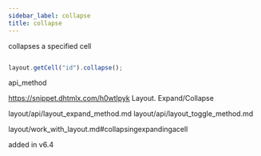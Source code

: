 ```yaml
---
sidebar_label: collapse
title: collapse
---
```



          


<Short>
 collapses a specified cell



</Short>







~~~js

layout.getCell("id").collapse();


~~~
 api_method

<Descr>



</Descr>


 https://snippet.dhtmlx.com/h0wtlpyk	Layout. Expand/Collapse


layout/api/layout_expand_method.md
layout/api/layout_toggle_method.md

 layout/work_with_layout.md#collapsingexpandingacell

 added in v6.4


